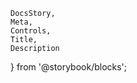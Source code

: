     DocsStory,
    Meta,
    Controls,
    Title,
    Description
} from '@storybook/blocks';

<Meta of={tableColumnEnumTextStories} />
<Title of={tableColumnEnumTextStories} />

The <Tag name={tableColumnEnumTextTag}/> column renders string, number, or boolean values as mapped text in the <Tag name={tableTag}/>.

<p>{columnOperationBehavior}</p>

<DocsStory of={tableColumnEnumTextStories.enumTextColumn} expanded={false} />
<Controls of={tableColumnEnumTextStories.enumTextColumn} />

## Blazor Usage

When setting a child mapping element's `Key` value to a string, you must wrap it in `@()` so that the compiler treats it as a string, e.g.
`<NimbleMappingText Key=@("foo") ...>`

# Text Mapping

<Description of={textMappingStories} />
<Controls of={textMappingStories.textMapping} />
